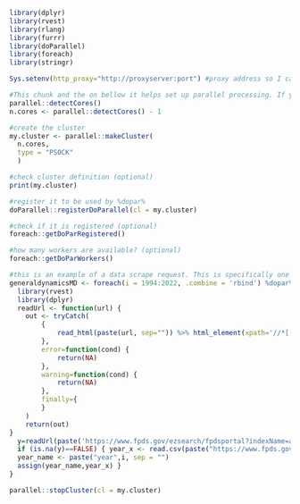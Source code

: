 ```r
library(dplyr)
library(rvest)
library(rlang)
library(furrr)
library(doParallel)
library(foreach)
library(stringr)
```


```r
Sys.setenv(http_proxy="http://proxyserver:port") #proxy address so I can web scrape
```

```r
#This chunk and the on bellow it helps set up parallel processing. If you have have enough time in theory this does not need to be done in parallel
parallel::detectCores()
n.cores <- parallel::detectCores() - 1
```
```r
#create the cluster
my.cluster <- parallel::makeCluster(
  n.cores, 
  type = "PSOCK"
  )

#check cluster definition (optional)
print(my.cluster)

#register it to be used by %dopar%
doParallel::registerDoParallel(cl = my.cluster)

#check if it is registered (optional)
foreach::getDoParRegistered()

#how many workers are available? (optional)
foreach::getDoParWorkers()
```



```r
#this is an example of a data scrape request. This is specifically one company and one state over a period of time. My project specifically focused on Arms contractors in MD, but to adapt this to hospitals all I would need to do is change the pasted url.
generaldynamicsMD <- foreach(i = 1994:2022, .combine = 'rbind') %dopar% {
  library(rvest)
  library(dplyr)
  readUrl <- function(url) {
    out <- tryCatch(
        {
            read_html(paste(url, sep="")) %>% html_element(xpath='//*[(@id = "csvLink")]') %>% html_attr("href")
        },
        error=function(cond) {
            return(NA)
        },
        warning=function(cond) {
            return(NA)
        },
        finally={
        }
    )    
    return(out)
}
  y=readUrl(paste('https://www.fpds.gov/ezsearch/fpdsportal?indexName=awardfull&templateName=1.5.3&s=FPDS.GOV%252525252525252525252525252525252BtemplateName1.5.2%252525252525252525252525252525252BindexNameawardfull&q=ULTIMATE_UEI_NAME%3A%22GENERAL+DYNAMICS%22+CONTRACT_FISCAL_YEAR%3A%22',as.character(i),'%22+VENDOR_ADDRESS_STATE_CODE%3A%22MD%22&x=24&y=13',sep=""))
  if (is.na(y)==FALSE) { year_x <- read.csv(paste("https://www.fpds.gov/ezsearch/fpdsportal",y, sep=""))
  year_name <- paste("year",i, sep = "")
  assign(year_name,year_x) }
}
```

```r
parallel::stopCluster(cl = my.cluster)
```


